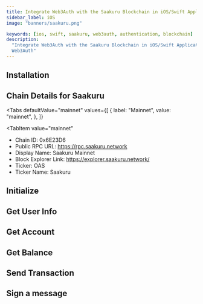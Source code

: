 ```yaml
---
title: Integrate Web3Auth with the Saakuru Blockchain in iOS/Swift Applications
sidebar_label: iOS
image: "banners/saakuru.png"

keywords: [ios, swift, saakuru, web3auth, authentication, blockchain]
description:
  "Integrate Web3Auth with the Saakuru Blockchain in iOS/Swift Applications | Documentation -
  Web3Auth"
---
```



<SEO
  title="Integrate Web3Auth with the Saakuru Blockchain in iOS/Swift Applications"
  description="Integrate Web3Auth with the Saakuru Blockchain in iOS/Swift Applications | Documentation - Web3Auth"
  image="https://web3auth.io/docs/banners/saakuru.png"
  slug="/connect-blockchain/evm/saakuru/ios"
/>

## Installation

<InstallationSnippet />

## Chain Details for Saakuru

<Tabs
 defaultValue="mainnet"
  values={[
    { label: "Mainnet", value: "mainnet", },
  ]}
>
<TabItem
  value="mainnet"
>

- Chain ID: 0x6E23D6
- Public RPC URL: https://rpc.saakuru.network
- Display Name: Saakuru Mainnet
- Block Explorer Link: https://explorer.saakuru.network/
- Ticker: OAS
- Ticker Name: Saakuru

</TabItem>
</Tabs>

## Initialize

<InitialisationSnippet />

## Get User Info

<UserInfoSnippet />

## Get Account

<GetAccountSnippet />

## Get Balance

<GetBalanceSnippet />

## Send Transaction

<SendTransactionSnippet />

## Sign a message

<SignMessageSnippet />
